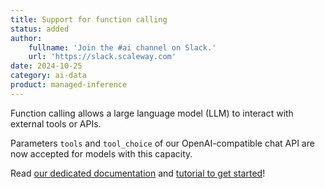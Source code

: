 ```yaml
---
title: Support for function calling
status: added
author:
    fullname: 'Join the #ai channel on Slack.'
    url: 'https://slack.scaleway.com'
date: 2024-10-25
category: ai-data
product: managed-inference
---
```


Function calling allows a large language model (LLM) to interact with external tools or APIs. 

Parameters `tools` and `tool_choice` of our OpenAI-compatible chat API are now accepted for models with this capacity.

Read [our dedicated documentation](https://www.scaleway.com/en/docs/managed-inference/reference-content/function-calling-support/) and [tutorial to get started](https://www.scaleway.com/en/docs/tutorials/building-ai-application-function-calling)!

